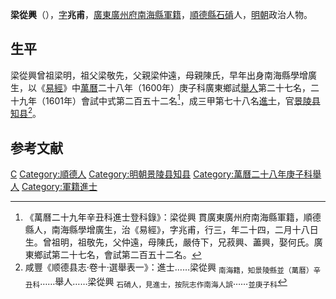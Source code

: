 '''梁從興'''（{{bd|1578年|3月24日|？|catIdx=}}），[[表字|字]]'''兆甫'''，[[廣東等處承宣布政使司|廣東]][[廣州府|廣州府]][[南海縣|南海縣]][[軍籍|軍籍]]，[[順德縣|順德縣]][[石𬒔|石𬒔]]人，[[明朝|明朝]]政治人物。

== 生平 ==
梁從興曾祖梁明，祖父梁敬先，父親梁仲遠，母親陳氏，早年出身南海縣學增廣生，以《[[易經|易經]]》中[[萬曆|萬曆]]二十八年（1600年）庚子科廣東鄉試[[舉人|舉人]]第二十七名，二十九年（1601年）會試中式第二百五十二名<ref>《萬曆二十九年辛丑科進士登科錄》：梁從興 貫廣東廣州府南海縣軍籍，順德縣人，南海縣學增廣生，治《易經》，字兆甫，行三，年二十四，二月十八日生。曾祖明，祖敬先，父仲遠，母陳氏，嚴侍下，兄菽興、藎興，娶何氏。廣東鄉試第二十七名，會試第二百五十二名。</ref>，成三甲第七十八名[[進士|進士]]，官[[景陵县|景陵县]][[知县|知县]]<ref>咸豐《顺德县志·卷十·選舉表一》：進士……梁從興 <sub>南海籍，知景陵縣</sub><sub>並（萬曆）辛丑科</sub>……舉人……梁從興 <sub>石𬒔人，見進士，按阮志作南海人誤</sub>……<sub>並庚子科</sub></ref>。

==参考文献==
{{reflist}}
{{start box}}
{{s-off}}
{{s-before|[[趙天民|趙天民]]}}
{{s-title|明朝景陵縣知縣|1602年－1606年}}
{{s-after|[[朱有年|朱有年]]}}
{{end box}}
{{萬曆二十九年辛丑科殿試金榜}}
{{DEFAULTSORT:}}
[[Category:梁姓|C]]
[[Category:順德人|Category:順德人]]
[[Category:明朝景陵县知县|Category:明朝景陵县知县]]
[[Category:萬曆二十八年庚子科舉人|Category:萬曆二十八年庚子科舉人]]
[[Category:軍籍進士|Category:軍籍進士]]